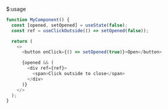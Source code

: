 $:usage

```js showLineNumbers{number}
function MyComponent() {
  const [opened, setOpened] = useState(false);
  const ref = useClickOutside(() => setOpened(false));

  return (
    <>
      <button onClick={() => setOpened(true)}>Open</button>

      {opened && (
        <div ref={ref}>
          <span>Click outside to close</span>
        </div>
      )}
    </>
  );
}
```
